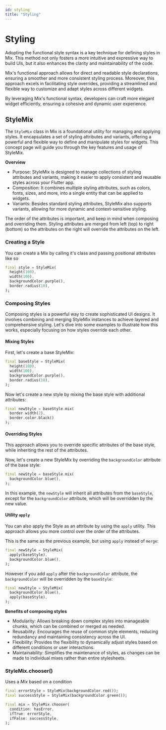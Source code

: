 ```yaml
---
id: styling
title: "Styling"
---
```



# Styling

Adopting the functional style syntax is a key technique for defining styles in Mix. This method not only fosters a more intuitive and expressive way to build UIs, but it also enhances the clarity and maintainability of the code.

Mix's functional approach allows for direct and readable style declarations, ensuring a smoother and more consistent styling process. Moreover, this approach excels in facilitating style overrides, providing a streamlined and flexible way to customize and adapt styles across different widgets.

By leveraging Mix's functional syntax, developers can craft more elegant widget efficiently, ensuring a cohesive and dynamic user experience.

## StyleMix

The `StyleMix` class in Mix is a foundational utility for managing and applying styles. It encapsulates a set of styling attributes and variants, offering a powerful and flexible way to define and manipulate styles for widgets. This concept page will guide you through the key features and usage of StyleMix.

**Overview**

- Purpose: StyleMix is designed to manage collections of styling attributes and variants, making it easier to apply consistent and reusable styles across your Flutter app.
- Composition: It combines multiple styling attributes, such as colors, fonts, sizes, and more, into a single entity that can be applied to widgets.
- Variants: Besides standard styling attributes, StyleMix also supports variants, allowing for more dynamic and context-sensitive styling.

<Callout emoji="⚠️">
  The order of the attributes is important, and keep in mind when composing and
  overriding them. Styling attributes are merged from left (top) to right
  (bottom) so the attributes on the right will override the attributes on the
  left.
</Callout>

### Creating a Style

You can create a Mix by calling it's class and passing positional attributes like so

```dart
final style = StyleMix(
  height(100),
  width(100),
  backgroundColor.purple(),
  border.radius(10),
);
```

### Composing Styles

Composing styles is a powerful way to create sophisticated UI designs. It involves combining and merging StyleMix instances to achieve layered and comprehensive styling. Let's dive into some examples to illustrate how this works, especially focusing on how styles override each other.

#### Mixing Styles

First, let's create a base StyleMix:

```dart
final baseStyle = StyleMix(
  height(100),
  width(100),
  backgroundColor.purple(),
  border.radius(10),
);
```

Now let's create a new style by mixing the base style with additional attributes:

```dart
final newStyle = baseStyle.mix(
  border.width(2),
  border.color.black()
);
```

#### Overriding Styles

This approach allows you to override specific attributes of the base style, while inheriting the rest of the attributes.

Now, let's create a new StyleMix by overriding the `backgroundColor` attribute of the base style:

```dart
final newStyle = baseStyle.mix(
  backgroundColor.blue(),
);
```

In this example, the `newStyle` will inherit all attributes from the `baseStyle`, except for the `backgroundColor` attribute, which will be overridden by the new value.

#### Utility `apply`

You can also apply the Style as an attribute by using the `apply` utility. This approach allows you more control over the order of the attributes.

This is the same as the previous example, but using `apply` instead of `merge`:

```dart
final newStyle = StyleMix(
  apply(baseStyle),
  backgroundColor.blue(),
);
```

However if you add `apply` after the `backgroundColor` attribute, the `backgroundColor` will be overridden by the `baseStyle`:

```dart
final newStyle = StyleMix(
  backgroundColor.blue(),
  apply(baseStyle),
);
```

**Benefits of composing styles**

- Modularity: Allows breaking down complex styles into manageable chunks, which can be combined or merged as needed.
- Reusability: Encourages the reuse of common style elements, reducing redundancy and maintaining consistency across the UI.
- Flexibility: Provides the flexibility to dynamically adjust styles based on different conditions or user interactions.
- Maintainability: Simplifies the maintenance of styles, as changes can be made to individual mixes rather than entire stylesheets.

### StyleMix.chooser()

Uses a _Mix_ based on a condition

```dart
final errorStyle = StyleMix(backgroundColor.red());
final successStyle = StyleMix(backgroundColor.green());

final mix = StyleMix.chooser(
  condition: hasError,
  ifTrue: errorStyle,
  ifFalse: successStyle,
);
```
